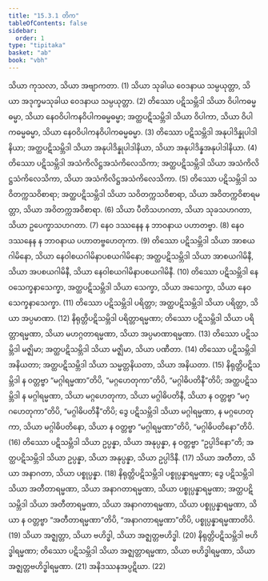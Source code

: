 ```yaml
---
title: "15.3.1 တိက"
tableOfContents: false
sidebar:
  order: 1
type: "tipitaka"
basket: "ab"
book: "vbh"
---
```



<DynamicBreadcrumb />

<Division number="749" book="vbh">

<Paragraph number="2173" book="vbh">
သိယာ ကုသလာ, သိယာ အဗျာကတာ. (1)
</Paragraph>

<Paragraph number="2174" book="vbh">
သိယာ သုခါယ ဝေဒနာယ သမ္ပယုတ္တာ, သိယာ အဒုက္ခမသုခါယ ဝေဒနာယ သမ္ပယုတ္တာ. (2)
</Paragraph>

<Paragraph number="2175" book="vbh">
တိဿော ပဋိသမ္ဘိဒါ သိယာ ဝိပါကဓမ္မဓမ္မာ, သိယာ နေဝဝိပါကနဝိပါကဓမ္မဓမ္မာ; အတ္ထပဋိသမ္ဘိဒါ သိယာ ဝိပါကာ, သိယာ ဝိပါကဓမ္မဓမ္မာ, သိယာ နေဝဝိပါကနဝိပါကဓမ္မဓမ္မာ. (3)
</Paragraph>

<Paragraph number="2176" book="vbh">
တိဿော ပဋိသမ္ဘိဒါ အနုပါဒိန္နုပါဒါနိယာ; အတ္ထပဋိသမ္ဘိဒါ သိယာ အနုပါဒိန္နုပါဒါနိယာ, သိယာ အနုပါဒိန္နအနုပါဒါနိယာ. (4)
</Paragraph>

<Paragraph number="2177" book="vbh">
တိဿော ပဋိသမ္ဘိဒါ အသံကိလိဋ္ဌအသံကိလေသိကာ; အတ္ထပဋိသမ္ဘိဒါ သိယာ အသံကိလိဋ္ဌသံကိလေသိကာ, သိယာ အသံကိလိဋ္ဌအသံကိလေသိကာ. (5)
</Paragraph>

<Paragraph number="2178" book="vbh">
တိဿော ပဋိသမ္ဘိဒါ သဝိတက္ကသဝိစာရာ; အတ္ထပဋိသမ္ဘိဒါ သိယာ သဝိတက္ကသဝိစာရာ, သိယာ အဝိတက္ကဝိစာရမတ္တာ, သိယာ အဝိတက္ကအဝိစာရာ. (6)
</Paragraph>

<Paragraph number="2179" book="vbh">
သိယာ ပီတိသဟဂတာ, သိယာ သုခသဟဂတာ, သိယာ ဥပေက္ခာသဟဂတာ. (7)
</Paragraph>

<Paragraph number="2180" book="vbh">
နေဝ ဒဿနေန န ဘာဝနာယ ပဟာတဗ္ဗာ. (8)
</Paragraph>

<Paragraph number="2181" book="vbh">
နေဝ ဒဿနေန န ဘာဝနာယ ပဟာတဗ္ဗဟေတုကာ. (9)
</Paragraph>

<Paragraph number="2182" book="vbh">
တိဿော ပဋိသမ္ဘိဒါ သိယာ အာစယဂါမိနော, သိယာ နေဝါစယဂါမိနာပစယဂါမိနော; အတ္ထပဋိသမ္ဘိဒါ သိယာ အာစယဂါမိနီ, သိယာ အပစယဂါမိနီ, သိယာ နေဝါစယဂါမိနာပစယဂါမိနီ. (10)
</Paragraph>

<Paragraph number="2183" book="vbh">
တိဿော ပဋိသမ္ဘိဒါ နေဝသေက္ခနာသေက္ခာ, အတ္ထပဋိသမ္ဘိဒါ သိယာ သေက္ခာ, သိယာ အသေက္ခာ, သိယာ နေဝသေက္ခနာသေက္ခာ. (11)
</Paragraph>

<Paragraph number="2184" book="vbh">
တိဿော ပဋိသမ္ဘိဒါ ပရိတ္တာ; အတ္ထပဋိသမ္ဘိဒါ သိယာ ပရိတ္တာ, သိယာ အပ္ပမာဏာ. (12)
</Paragraph>

<Paragraph number="2185" book="vbh">
နိရုတ္တိပဋိသမ္ဘိဒါ ပရိတ္တာရမ္မဏာ; တိဿော ပဋိသမ္ဘိဒါ သိယာ ပရိတ္တာရမ္မဏာ, သိယာ မဟဂ္ဂတာရမ္မဏာ, သိယာ အပ္ပမာဏာရမ္မဏာ. (13)
</Paragraph>

<Paragraph number="2186" book="vbh">
တိဿော ပဋိသမ္ဘိဒါ မဇ္ဈိမာ; အတ္ထပဋိသမ္ဘိဒါ သိယာ မဇ္ဈိမာ, သိယာ ပဏီတာ. (14)
</Paragraph>

<Paragraph number="2187" book="vbh">
တိဿော ပဋိသမ္ဘိဒါ အနိယတာ; အတ္ထပဋိသမ္ဘိဒါ သိယာ သမ္မတ္တနိယတာ, သိယာ အနိယတာ. (15)
</Paragraph>

<Paragraph number="2188" book="vbh">
နိရုတ္တိပဋိသမ္ဘိဒါ န ဝတ္တဗ္ဗာ “မဂ္ဂါရမ္မဏာ”တိပိ, “မဂ္ဂဟေတုကာ”တိပိ, “မဂ္ဂါဓိပတိနီ”တိပိ; အတ္ထပဋိသမ္ဘိဒါ န မဂ္ဂါရမ္မဏာ, သိယာ မဂ္ဂဟေတုကာ, သိယာ မဂ္ဂါဓိပတိနီ, သိယာ န ဝတ္တဗ္ဗာ “မဂ္ဂဟေတုကာ”တိပိ, “မဂ္ဂါဓိပတိနီ”တိပိ; ဒွေ ပဋိသမ္ဘိဒါ သိယာ မဂ္ဂါရမ္မဏာ, န မဂ္ဂဟေတုကာ, သိယာ မဂ္ဂါဓိပတိနော, သိယာ န ဝတ္တဗ္ဗာ “မဂ္ဂါရမ္မဏာ”တိပိ, “မဂ္ဂါဓိပတိနော”တိပိ. (16)
</Paragraph>

<Paragraph number="2189" book="vbh">
တိဿော ပဋိသမ္ဘိဒါ သိယာ ဥပ္ပန္နာ, သိယာ အနုပ္ပန္နာ, န ဝတ္တဗ္ဗာ “ဥပ္ပါဒိနော”တိ; အတ္ထပဋိသမ္ဘိဒါ သိယာ ဥပ္ပန္နာ, သိယာ အနုပ္ပန္နာ, သိယာ ဥပ္ပါဒိနီ. (17)
</Paragraph>

<Paragraph number="2190" book="vbh">
သိယာ အတီတာ, သိယာ အနာဂတာ, သိယာ ပစ္စုပ္ပန္နာ. (18)
</Paragraph>

<Paragraph number="2191" book="vbh">
နိရုတ္တိပဋိသမ္ဘိဒါ ပစ္စုပ္ပန္နာရမ္မဏာ; ဒွေ ပဋိသမ္ဘိဒါ သိယာ အတီတာရမ္မဏာ, သိယာ အနာဂတာရမ္မဏာ, သိယာ ပစ္စုပ္ပန္နာရမ္မဏာ; အတ္ထပဋိသမ္ဘိဒါ သိယာ အတီတာရမ္မဏာ, သိယာ အနာဂတာရမ္မဏာ, သိယာ ပစ္စုပ္ပန္နာရမ္မဏာ, သိယာ န ဝတ္တဗ္ဗာ “အတီတာရမ္မဏာ”တိပိ, “အနာဂတာရမ္မဏာ”တိပိ, ပစ္စုပ္ပန္နာရမ္မဏာတိပိ. (19)
</Paragraph>

<Paragraph number="2192" book="vbh">
သိယာ အဇ္ဈတ္တာ, သိယာ ဗဟိဒ္ဓါ, သိယာ အဇ္ဈတ္တဗဟိဒ္ဓါ. (20)
</Paragraph>

<Paragraph number="2193" book="vbh">
နိရုတ္တိပဋိသမ္ဘိဒါ ဗဟိဒ္ဓါရမ္မဏာ; တိဿော ပဋိသမ္ဘိဒါ သိယာ အဇ္ဈတ္တာရမ္မဏာ, သိယာ ဗဟိဒ္ဓါရမ္မဏာ, သိယာ အဇ္ဈတ္တဗဟိဒ္ဓါရမ္မဏာ. (21)
</Paragraph>

<Paragraph number="2194" book="vbh">
အနိဒဿနအပ္ပဋိဃာ. (22)
</Paragraph>
</Division>